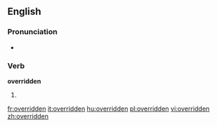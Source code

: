 ==English==

===Pronunciation===
* {{IPA|/ˈovəɻɪdən/}}

===Verb===
'''overridden'''

# {{past participle of| to [[override]]}}

[[fr:overridden]]
[[it:overridden]]
[[hu:overridden]]
[[pl:overridden]]
[[vi:overridden]]
[[zh:overridden]]